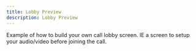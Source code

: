 ```yaml
---
title: Lobby Preview
description: Lobby Preview
---
```


Example of how to build your own call lobby screen.
IE a screen to setup your audio/video before joining the call.
